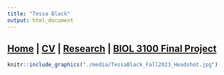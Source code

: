 ```yaml
---
title: "Tessa Black"
output: html_document
---
```


## [Home](https://tessacblack.github.io) | [CV](https://tessacblack.github.io/cv) | [Research](https://tessacblack.github.io/research) | [BIOL 3100 Final Project](https://tessacblack.github.io/final_project)

```r
knitr::include_graphics("./media/TessaBlack_Fall2023_Headshot.jpg")
```
